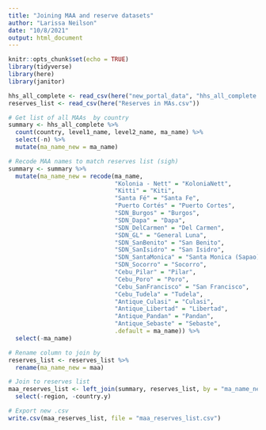 ```yaml
---
title: "Joining MAA and reserve datasets"
author: "Larissa Neilson"
date: "10/8/2021"
output: html_document
---
```


```r
knitr::opts_chunk$set(echo = TRUE)
library(tidyverse)
library(here)
library(janitor)
```

```r
hhs_all_complete <- read_csv(here("new_portal_data", "hhs_all_complete.csv"))
reserves_list <- read_csv(here("Reserves in MAs.csv"))
```

```r
# Get list of all MAAs  by country
summary <- hhs_all_complete %>% 
  count(country, level1_name, level2_name, ma_name) %>% 
  select(-n) %>% 
  mutate(ma_name_new = ma_name)

# Recode MAA names to match reserves list (sigh)
summary <- summary %>%
  mutate(ma_name_new = recode(ma_name,
                              "Kolonia - Nett" = "KoloniaNett",
                              "Kitti" = "Kiti",
                              "Santa Fé" = "Santa Fe",
                              "Puerto Cortés" = "Puerto Cortes",
                              "SDN_Burgos" = "Burgos",
                              "SDN_Dapa" = "Dapa",
                              "SDN_DelCarmen" = "Del Carmen",
                              "SDN_GL" = "General Luna",
                              "SDN_SanBenito" = "San Benito",
                              "SDN_SanIsidro" = "San Isidro",
                              "SDN_SantaMonica" = "Santa Monica (Sapao)",
                              "SDN_Socorro" = "Socorro",
                              "Cebu_Pilar" = "Pilar",
                              "Cebu_Poro" = "Poro",
                              "Cebu_SanFrancisco" = "San Francisco",
                              "Cebu_Tudela" = "Tudela",
                              "Antique_Culasi" = "Culasi",
                              "Antique_Libertad" = "Libertad",
                              "Antique_Pandan" = "Pandan",
                              "Antique_Sebaste" = "Sebaste",
                              .default = ma_name)) %>% 
  select(-ma_name)

# Rename column to join by
reserves_list <- reserves_list %>%
  rename(ma_name_new = maa) 

# Join to reserves list
maa_reserves_list <- left_join(summary, reserves_list, by = "ma_name_new") %>% 
  select(-region, -country.y)

# Export new .csv
write.csv(maa_reserves_list, file = "maa_reserves_list.csv")

```


